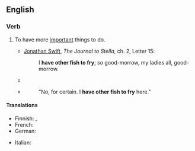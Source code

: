 ==English==

===Verb===
{{head|en|verb}}

# To have more [[important]] things to do.
#* {{circa|1710}} [[w:Jonathan Swift|Jonathan Swift]], ''The Journal to Stella'', ch. 2, Letter 15:
#*: I '''have other fish to fry'''; so good-morrow, my ladies all, good-morrow.
#* {{quote-text|en|year=1849|author={{w|Charlotte Brontë}}|title=Shirley|chapter=20|passage=Your uncle will not return yet; he '''has other fish to fry'''; he will be galloping backwards and forwards from Briarfield to Stilbro' all day.}}
#* {{quote-text|en|year=1905|author={{w|George Bernard Shaw}}|title=The Irrational Knot|chapter=15|passage="May I ask whether you will be persuaded to come?"}}
#*: "No, for certain. I '''have other fish to fry''' here."

====Translations====
{{trans-top|to have more important things to do}}
* Finnish: {{t|fi|[[olla]] [[parempi|parempaakin]] [[tekeminen|tekemistä]]}} {{qualifier|subject in adessive}}, {{t|fi|[[olla]] [[muu]]takin [[tekeminen|tekemistä]]}} {{qualifier|subject in adessive}}
* French: {{t+|fr|avoir d'autres chats à fouetter}}
* German: {{t|de|haben andere Igel zu kämmen}}
{{trans-mid}}
* Italian: {{t|it|avere altre gatte da pelare}}
{{trans-bottom}}
